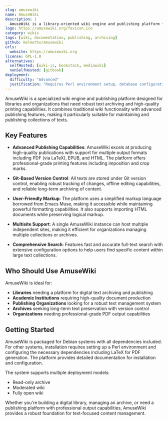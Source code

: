 ```yaml
---
slug: amusewiki
name: AmuseWiki
description: |
  AmuseWiki is a library-oriented wiki engine and publishing platform focused on high-quality text archiving and printing capabilities, with support for multiple output formats including PDF and EPUB.
logo: https://amusewiki.org/favicon.ico
category: wikis
tags: [wiki, documentation, publishing, archiving]
github: melmothx/amusewiki
urls:
  website: https://amusewiki.org
license: GPL-1.0
alternatives:
  selfHosted: [wiki-js, bookstack, mediawiki]
  nonSelfHosted: [gitbook]
deployment:
  difficulty: "Advanced"
  justification: "Requires Perl environment setup, database configuration, and understanding of LaTeX for advanced features. More complex than typical wiki platforms."
---
```


AmuseWiki is a specialized wiki engine and publishing platform designed for
libraries and organizations that need robust text archiving and high-quality
printing capabilities. It combines traditional wiki functionality with advanced
publishing features, making it particularly suitable for maintaining and
publishing collections of texts.

## Key Features

- **Advanced Publishing Capabilities**: AmuseWiki excels at producing
  high-quality publications with support for multiple output formats including
  PDF (via LaTeX), EPUB, and HTML. The platform offers professional-grade
  printing features including imposition and crop marks.

- **Git-Based Version Control**: All texts are stored under Git version control,
  enabling robust tracking of changes, offline editing capabilities, and
  reliable long-term archiving of content.

- **User-Friendly Markup**: The platform uses a simplified markup language
  borrowed from Emacs Muse, making it accessible while maintaining powerful
  formatting capabilities. It also supports importing HTML documents while
  preserving logical markup.

- **Multisite Support**: A single AmuseWiki instance can host multiple
  independent sites, making it efficient for organizations managing multiple
  collections or archives.

- **Comprehensive Search**: Features fast and accurate full-text search with
  extensive configuration options to help users find specific content within
  large text collections.

## Who Should Use AmuseWiki

AmuseWiki is ideal for:

- **Libraries** needing a platform for digital text archiving and publishing
- **Academic Institutions** requiring high-quality document production
- **Publishing Organizations** looking for a robust text management system
- **Archives** seeking long-term text preservation with version control
- **Organizations** needing professional-grade PDF output capabilities

## Getting Started

AmuseWiki is packaged for Debian systems with all dependencies included. For
other systems, installation requires setting up a Perl environment and
configuring the necessary dependencies including LaTeX for PDF generation. The
platform provides detailed documentation for installation and configuration.

The system supports multiple deployment models:

- Read-only archive
- Moderated wiki
- Fully open wiki

Whether you're building a digital library, managing an archive, or need a
publishing platform with professional output capabilities, AmuseWiki provides a
robust foundation for text-focused content management.
